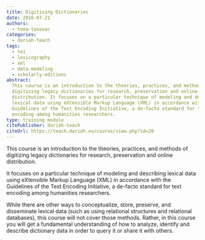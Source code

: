 ```yaml
---
title: Digitising Dictionaries
date: 2016-07-21
authors:
  - toma-tasovac
categories:
  - dariah-teach
tags:
  - tei
  - lexicography
  - xml
  - data-modeling
  - scholarly-editions
abstract:
  This course is an introduction to the theories, practices, and methods of
  digitizing legacy dictionaries for research, preservation and online
  distribution. It focuses on a particular technique of modeling and describing
  lexical data using eXtensible Markup Language (XML) in accordance with the
  Guidelines of the Text Encoding Initiative, a de-facto standard for text
  encoding among humanities researchers.
type: training module
citePublisher: dariah-teach
citeUrl: https://teach.dariah.eu/course/view.php?id=20
---
```


This course is an introduction to the theories, practices, and methods of
digitizing legacy dictionaries for research, preservation and online
distribution.

It focuses on a particular technique of modeling and describing lexical data
using eXtensible Markup Language (XML) in accordance with the Guidelines of the
Text Encoding Initiative, a de-facto standard for text encoding among humanities
researchers.

While there are other ways to conceptualize, store, preserve, and disseminate
lexical data (such as using relational structures and relational databases),
this course will not cover those methods. Rather, in this course you will get a
fundamental understanding of how to analyze, identify and describe dictionary
data in order to query it or share it with others.

<CTA
  title="Interested in learning more?"
  subtitle="Check out Digitising Dictionaries on #dariahTeach"
  url="https://teach.dariah.eu/course/view.php?id=20"
/>

